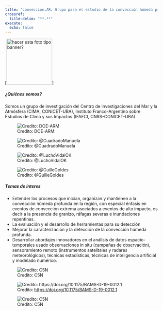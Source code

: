 ```yaml
---
title: "conveccion.AR: Grupo para el estudio de la convección húmeda profunda y sus impactos"
crossref:
  title-delim: "**.**"
execute:
  echo: false  
---
```

[![hacer esta foto tipo banner?](images/celda.jpeg){height=150}]

<h5>¿Quiénes somos?</h5>

Somos un grupo de investigación del Centro de Investigaciones del Mar y la Atmósfera (CIMA, CONICET-UBA), Instituto Franco-Argentino sobre Estudios de Clima y sus Impactos (IFAECI, CNRS-CONICET-UBA)

::: {layout-nrow=2}

![Credito: DOE-ARM](images/CACTI_lightning.jpg)

![Credito: @CuadradoManuela](images/CuadradoManuela_celda.jpeg)

![Credito: @LuchoVidalOK](images/lucho_pilus.jpeg)

![Credito: @GuilleGoldes](images/DOE_relampago.jpeg)

:::


<h5>Temas de interes</h5>

* Entender los procesos que inician, organizan y mantienen a la convección húmeda profunda en la región, con especial énfasis en eventos de convección extrema asociados a eventos de alto impacto, es decir a la presencia de granizo, ráfagas severas e inundaciones repentinas. 
* La evaluación y el desarrollo de herramientas para su detección 
* Mejorar la caracterización y la detección de la convección húmeda profunda. 
* Desarrollar abordajes innovadores en el análisis de datos espacio-temporales usado observaciones in situ (campañas de observación), sensoramiento remoto (instrumentos satelitales y radares meteorológicos), técnicas estadísticas, técnicas de inteligencia artificial y modelado numérico.

::: {layout-nrow=1}

![Credito: C5N](images/granizo.png)

![Credito: [https://doi.org/10.1175/BAMS-D-19-0012.1](https://doi.org/10.1175/BAMS-D-19-0012.1)](images/foto_BAMS.jpg)

![Credito: C5N](images/granizo2.png)

:::

